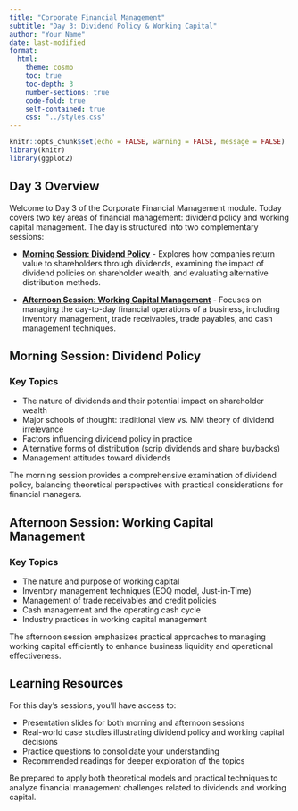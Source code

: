 ```yaml
---
title: "Corporate Financial Management"
subtitle: "Day 3: Dividend Policy & Working Capital"
author: "Your Name"
date: last-modified
format:
  html:
    theme: cosmo
    toc: true
    toc-depth: 3
    number-sections: true
    code-fold: true
    self-contained: true
    css: "../styles.css"
---
```


```r
knitr::opts_chunk$set(echo = FALSE, warning = FALSE, message = FALSE)
library(knitr)
library(ggplot2)
```

## Day 3 Overview {.unnumbered}

Welcome to Day 3 of the Corporate Financial Management module. Today covers two key areas of financial management: dividend policy and working capital management. The day is structured into two complementary sessions:

- [**Morning Session: Dividend Policy**](day3-morning.qmd) - Explores how companies return value to shareholders through dividends, examining the impact of dividend policies on shareholder wealth, and evaluating alternative distribution methods.

- [**Afternoon Session: Working Capital Management**](day3-afternoon.qmd) - Focuses on managing the day-to-day financial operations of a business, including inventory management, trade receivables, trade payables, and cash management techniques.

## Morning Session: Dividend Policy {.unnumbered}

### Key Topics {.unnumbered}

* The nature of dividends and their potential impact on shareholder wealth
* Major schools of thought: traditional view vs. MM theory of dividend irrelevance
* Factors influencing dividend policy in practice
* Alternative forms of distribution (scrip dividends and share buybacks)
* Management attitudes toward dividends

The morning session provides a comprehensive examination of dividend policy, balancing theoretical perspectives with practical considerations for financial managers.

## Afternoon Session: Working Capital Management {.unnumbered}

### Key Topics {.unnumbered}

* The nature and purpose of working capital
* Inventory management techniques (EOQ model, Just-in-Time)
* Management of trade receivables and credit policies
* Cash management and the operating cash cycle
* Industry practices in working capital management

The afternoon session emphasizes practical approaches to managing working capital efficiently to enhance business liquidity and operational effectiveness.

## Learning Resources {.unnumbered}

For this day's sessions, you'll have access to:

* Presentation slides for both morning and afternoon sessions
* Real-world case studies illustrating dividend policy and working capital decisions
* Practice questions to consolidate your understanding
* Recommended readings for deeper exploration of the topics

Be prepared to apply both theoretical models and practical techniques to analyze financial management challenges related to dividends and working capital. 